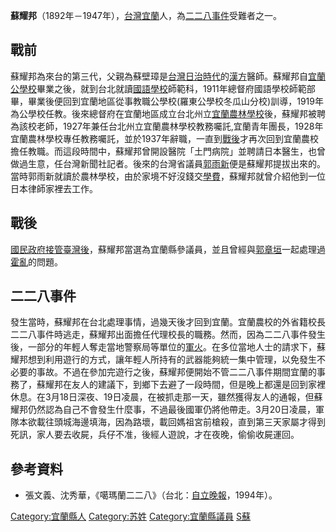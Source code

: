 '''蘇耀邦'''（1892年－1947年），[[台灣|台灣]][[宜蘭縣|宜蘭]]人，為[[二二八事件|二二八事件]]受難者之一。

==戰前==
蘇耀邦為來台的第三代，父親為蘇壁璋是[[台灣日治時代|台灣日治時代]]的[[漢方|漢方]]醫師。蘇耀邦自[[宜蘭公學校|宜蘭公學校]]畢業之後，就到台北就讀[[國語學校|國語學校]]師範科，1911年總督府國語學校師範部畢，畢業後便回到宜蘭地區從事教職公學校(羅東公學校冬瓜山分校)訓導，1919年為公學校任教。後來總督府在宜蘭地區成立台北州立[[宜蘭農林學校|宜蘭農林學校]]後，蘇耀邦被聘為該校老師，1927年兼任台北州立宜蘭農林學校教務囑託,宜蘭青年團長，1928年宜蘭農林學校專任教務囑託，並於1937年辭職，一直到[[臺灣戰後時期|戰後]]才再次回到宜蘭農校擔任教職。而這段時間中，蘇耀邦曾開設醫院「土門病院」並聘請日本醫生，也曾做過生意，任台灣新聞社記者。後來的台灣省議員[[郭雨新|郭雨新]]便是蘇耀邦提拔出來的。當時郭雨新就讀於農林學校，由於家境不好沒錢交[[學費|學費]]，蘇耀邦就曾介紹他到一位日本律師家裡去工作。

==戰後==
[[臺灣戰後時期|國民政府接管臺灣後]]，蘇耀邦當選為宜蘭縣參議員，並且曾經與[[郭章垣|郭章垣]]一起處理過[[霍亂|霍亂]]的問題。
== 二二八事件 ==
發生當時，蘇耀邦在台北處理事情，過幾天後才回到宜蘭。宜蘭農校的外省籍校長二二八事件時逃走，蘇耀邦出面擔任代理校長的職務。然而，因為二二八事件發生後，一部分的年輕人奪走當地警察局等單位的[[軍火|軍火]]。在多位當地人士的請求下，蘇耀邦想到利用遊行的方式，讓年輕人所持有的武器能夠統一集中管理，以免發生不必要的事故。不過在參加完遊行之後，蘇耀邦便開始不管二二八事件期間宜蘭的事務了，蘇耀邦在友人的建議下，到鄉下去避了一段時間，但是晚上都還是回到家裡休息。在3月18日深夜、19日凌晨，在被抓走那一天，雖然獲得友人的通報，但蘇耀邦仍然認為自己不會發生什麼事，不過最後國軍仍將他帶走。3月20日凌晨，軍隊本欲載往頭城海邊填海，因為路壞，載回媽祖宮前槍殺，直到第三天家屬才得到死訊，家人要去收屍，兵仔不准，後經人遊說，才在夜晚，偷偷收屍運回。

==參考資料==
* 張文義、沈秀華，《噶瑪蘭二二八》（台北：[[自立晚報|自立晚報]]，1994年）。
[[Category:宜蘭縣人|Category:宜蘭縣人]]
[[Category:苏姓|Category:苏姓]]
[[Category:宜蘭縣議員|Category:宜蘭縣議員]]
[[Category:國立宜蘭大學校長|S蘇]]